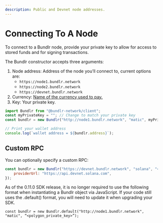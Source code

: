 ```yaml
---
description: Public and Devnet node addresses.
---
```



# Connecting To A Node

To connect to a Bundlr node, provide your private key to allow for access to stored funds and for signing transactions.

The Bundlr constructor accepts three arguments:

1. Node address: Address of the node you’ll connect to, current options are:
    - `https://node1.bundlr.network`
    - `https://node2.bundlr.network`
    - `https://devnet.bundlr.network`
2. Currency: [Name of the currency used to pay.](/overview/supported-tokens)
3. Key: Your private key.

```js
import Bundlr from "@bundlr-network/client";
const myPrivateKey = ""; // Change to match your private key
const bundlr = new Bundlr("http://node1.bundlr.network", "matic", myPrivateKey);

// Print your wallet address
console.log(`wallet address = ${bundlr.address}`);
```

## Custom RPC

You can optionally specify a custom RPC:

```js
const bundlr = new Bundlr("https://devnet.bundlr.network", "solana", "<solana-private-key>", {
	providerUrl: "https://api.devnet.solana.com",
});
```

<Callout type="info" emoji="ℹ️">
As of the 0.11.0 SDK release, it is no longer required to use the following format when instantiating a Bundlr object via JavaScript. If your code still uses the .default() format, you will need to update it when upgrading your SDK.

`const bundlr = new Bundlr.default("http://node1.bundlr.network", "matic", “<polygon_private_key>”);`

</Callout>
